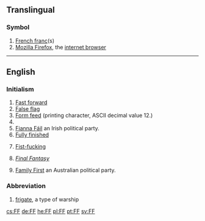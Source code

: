 {{also|ff|ff.|fF|ﬀ|␌}}
==Translingual==

===Symbol===
{{mul-symbol}}

# [[French franc]](s)
# [[w:Firefox|Mozilla Firefox]], the [[internet browser]]

----

==English==

===Initialism===
{{rfc-header|Initialism}}
{{head|en|initialism}}

# [[fast forward|Fast forward]]
# [[false flag|False flag]]
# [[form feed|Form feed]] (printing character, ASCII decimal value 12.)
# {{initialism of|fill factor|lang=en}}
# [[Fianna Fáil|Fianna Fáil]] an Irish political party.
# [[fully finished|Fully finished]]
# {{context|vulgar|slang|lang=en}} [[fist-fucking|Fist-fucking]]
# {{context|video games|lang=en}} ''[[w:Final Fantasy|Final Fantasy]]'' {{qualifier|at Wikipedia}}
# [[w:Family First|Family First]] an Australian political party.

===Abbreviation===
{{rfc-header|Abbreviation}}
{{head|en|abbreviation}}

# [[frigate]], a type of warship

[[cs:FF]]
[[de:FF]]
[[he:FF]]
[[pl:FF]]
[[pt:FF]]
[[sv:FF]]
